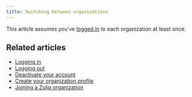 ```yaml
---
title: Switching between organizations
---
```



This article assumes you've [logged in](/help/logging-in) to each organization at least once.

<SwitchingBetweenOrganizations />

## Related articles

* [Logging in](/help/logging-in)
* [Logging out](/help/logging-out)
* [Deactivate your account](/help/deactivate-your-account)
* [Create your organization profile](/help/create-your-organization-profile)
* [Joining a Zulip organization](/help/join-a-zulip-organization)
